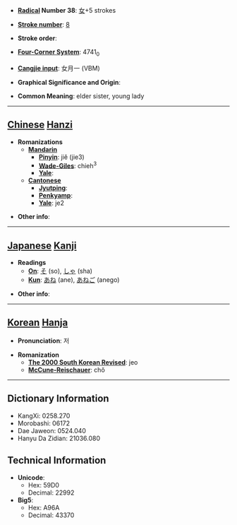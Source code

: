 * '''[[Wiktionary:Chinese radical index| Radical]] Number 38''': [[Wiktionary:Chinese radical index 女|女]]+5 strokes

* '''[[Wiktionary:Chinese total strokes index|Stroke number]]''': [[Wiktionary:Chinese total strokes index 8|8]]

* '''Stroke order''': 

* '''[[Wiktionary:Chinese four corner index|Four-Corner System]]''': 4741<sub>0</sub>

* '''[[Wiktionary:Chinese Cangjie index|Cangjie input]]''': 女月一 (VBM)

* '''Graphical Significance and Origin''': 

* '''Common Meaning''': elder sister, young lady

----

== [[Chinese]] [[Hanzi]] ==

* '''Romanizations'''
** '''[[Mandarin]]'''
*** '''[[Pinyin]]''': jiě (jie3)
*** '''[[Wade-Giles]]''': chieh<sup>3</sup>
*** '''[[Yale]]''': 
** '''[[Cantonese]]'''
*** '''[[Jyutping]]''':
*** '''[[Penkyamp]]''': 
*** '''[[Yale]]''': je2

* '''Other info''': 

----

== [[Japanese]] [[Kanji]] ==

* '''Readings'''
** '''[[On]]''': [[そ]] (so), [[しゃ]] (sha)
** '''[[Kun]]''': [[あね]] (ane), [[あねご]] (anego)

* '''Other info''':  

----

== [[Korean]] [[Hanja]] ==

* '''Pronunciation''': 저

* '''Romanization'''
** '''[[The 2000 South Korean Revised Romanization|The 2000 South Korean Revised]]''': jeo
** '''[[McCune-Reischauer]]''': chŏ

----

== Dictionary Information ==

* KangXi: 0258.270
* Morobashi: 06172
* Dae Jaweon: 0524.040
* Hanyu Da Zidian: 21036.080

== Technical Information ==

* '''Unicode''':
** Hex: 59D0
** Decimal: 22992
* '''Big5''':
** Hex: A96A
** Decimal: 43370